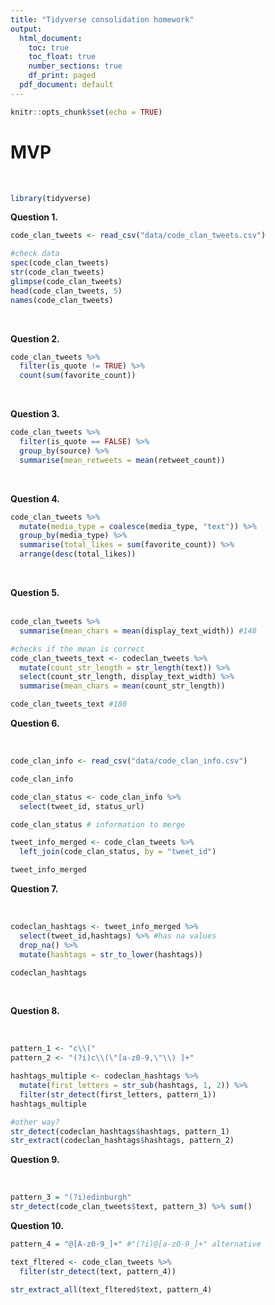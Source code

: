 ```yaml
---
title: "Tidyverse consolidation homework"
output:
  html_document:
    toc: true
    toc_float: true
    number_sections: true
    df_print: paged
  pdf_document: default
---
```


```r
knitr::opts_chunk$set(echo = TRUE)
```

# MVP 

<br>

```r
library(tidyverse)
```


**Question 1.**  

```r
code_clan_tweets <- read_csv("data/code_clan_tweets.csv")
```
```r
#check data
spec(code_clan_tweets)
str(code_clan_tweets)
glimpse(code_clan_tweets)
head(code_clan_tweets, 5)
names(code_clan_tweets)
```


<br>

**Question 2.**  

```r
code_clan_tweets %>% 
  filter(is_quote != TRUE) %>% 
  count(sum(favorite_count))
```


<br>

**Question 3.**  
```r
code_clan_tweets %>% 
  filter(is_quote == FALSE) %>% 
  group_by(source) %>%
  summarise(mean_retweets = mean(retweet_count))
```


<br>

**Question 4.**  
```r
code_clan_tweets %>% 
  mutate(media_type = coalesce(media_type, "text")) %>% 
  group_by(media_type) %>% 
  summarise(total_likes = sum(favorite_count)) %>% 
  arrange(desc(total_likes))
```


<br>

**Question 5.**  
<br>
```r
code_clan_tweets %>%
  summarise(mean_chars = mean(display_text_width)) #148

#checks if the mean is correct
code_clan_tweets_text <- codeclan_tweets %>%
  mutate(count_str_length = str_length(text)) %>%
  select(count_str_length, display_text_width) %>% 
  summarise(mean_chars = mean(count_str_length))

code_clan_tweets_text #180
```


**Question 6.**  

<br>
```r
code_clan_info <- read_csv("data/code_clan_info.csv")

code_clan_info

code_clan_status <- code_clan_info %>% 
  select(tweet_id, status_url)

code_clan_status # information to merge

tweet_info_merged <- code_clan_tweets %>% 
  left_join(code_clan_status, by = "tweet_id")

tweet_info_merged
```


**Question 7.**  

<br>
```r
codeclan_hashtags <- tweet_info_merged %>%
  select(tweet_id,hashtags) %>% #has na values
  drop_na() %>% 
  mutate(hashtags = str_to_lower(hashtags))

codeclan_hashtags
```
<br>

**Question 8.**  

<br>
```r
pattern_1 <- "c\\("
pattern_2 <- "(?i)c\\(\"[a-z0-9,\"\\) ]+"

hashtags_multiple <- codeclan_hashtags %>% 
  mutate(first_letters = str_sub(hashtags, 1, 2)) %>%
  filter(str_detect(first_letters, pattern_1))
hashtags_multiple

#other way?
str_detect(codeclan_hashtags$hashtags, pattern_1)
str_extract(codeclan_hashtags$hashtags, pattern_2)
```


**Question 9.**  

<br>
```r
pattern_3 = "(?i)edinburgh"
str_detect(code_clan_tweets$text, pattern_3) %>% sum()

```


**Question 10.**  

```r
pattern_4 = "@[A-z0-9_]+" #"(?i)@[a-z0-9_]+" alternative

text_fltered <- code_clan_tweets %>% 
  filter(str_detect(text, pattern_4))

str_extract_all(text_fltered$text, pattern_4)
```

